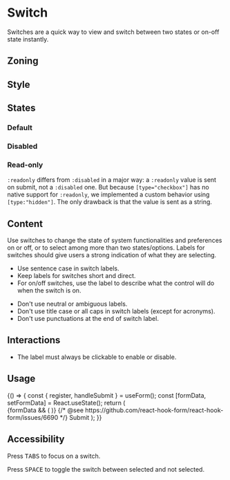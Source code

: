 
<Meta title="Components/Form/Fields/Switch" />

# Switch

Switches are a quick way to view and switch between two states or on-off state instantly.

## Zoning

<FigmaImage
	src="https://www.figma.com/file/qc8oUSyVJM67gSsbTShftt/%F0%9F%93%90-Zoning?node-id=252%3A9"
	alt="zoning image for switch"
/>

## Style

<FigmaIframe
	light="https://www.figma.com/file/2crWpyiwuxt1wvjsTYwdB0/Switch?node-id=0%3A131"
	dark="https://www.figma.com/file/2crWpyiwuxt1wvjsTYwdB0/Switch?node-id=2%3A462"
/>

## States

### Default

<Canvas>
	<Story name="default">
		<Form.Switch label="Switch off" />
		<Form.Switch label="Switch on" checked />
	</Story>
</Canvas>

### Disabled

<Canvas>
	<Story name="disabled">
		<Form.Switch label="Disabled Switch off" disabled />
		<Form.Switch label="Disabled Switch on" checked disabled />
	</Story>
</Canvas>

### Read-only

`:readonly` differs from `:disabled` in a major way: a `:readonly` value is sent on submit, not a `:disabled` one. But because `[type="checkbox"]` has no native support for `:readonly`, we implemented a custom behavior using `[type:"hidden"]`. The only drawback is that the value is sent as a string.

<Canvas>
	<Story name="read-only">
		<Form.Switch label="Read-only Switch off" readOnly />
		<Form.Switch label="Read-only Switch on" checked readOnly />
	</Story>
</Canvas>

## Content

Use switches to change the state of system functionalities and preferences on or off, or to select among more than two states/options. Labels for switches should give users a strong indication of what they are selecting.

<Use>
	<Use.Do>
		<ul>
			<li>Use sentence case in switch labels.</li>
			<li>Keep labels for switches short and direct.</li>
			<li>
				For on/off switches, use the label to describe what the control will do when the switch is
				on.
			</li>
		</ul>
	</Use.Do>
	<Use.Dont>
		<ul>
			<li>Don't use neutral or ambiguous labels.</li>
			<li>Don't use title case or all caps in switch labels (except for acronyms).</li>
			<li>Don't use punctuations at the end of switch label.</li>
		</ul>
	</Use.Dont>
</Use>

## Interactions

- The label must always be clickable to enable or disable.

## Usage

<Canvas>
	<Story name="react-hook-form">
		{() => {
			const { register, handleSubmit } = useForm();
			const [formData, setFormData] = React.useState();
			return (
				<Form onSubmit={handleSubmit(setFormData)}>
					{formData && (
						<InlineMessage.Information
							title={'Form data'}
							description={JSON.stringify(formData, null, 2)}
							withBackground
						/>
					)}
					<Form.Fieldset legend="Enabled">
						<Form.Switch label="Option a" {...register('option-a')} />
						<Form.Switch label="Option b" checked {...register('option-b')} />
					</Form.Fieldset>
					<Form.Fieldset legend="Read only" readOnly>
						<Form.Switch label="Option c" {...register('option-c')} />
						<Form.Switch label="Option d" checked {...register('option-d')} />
					</Form.Fieldset>
					<Form.Fieldset legend="Disabled" disabled>
						{/* @see https://github.com/react-hook-form/react-hook-form/issues/6690 */}
						<Form.Switch label="Option e" {...register('option-e', { disabled: true })} />
						<Form.Switch label="Option f" checked {...register('option-f', { disabled: true })} />
					</Form.Fieldset>
					<Form.Buttons>
						<Button.Primary type="submit">Submit</Button.Primary>
					</Form.Buttons>
				</Form>
			);
		}}
	</Story>
</Canvas>

## Accessibility

Press <kbd>TABS</kbd> to focus on a switch.

Press <kbd>SPACE</kbd> to toggle the switch between selected and not selected.
